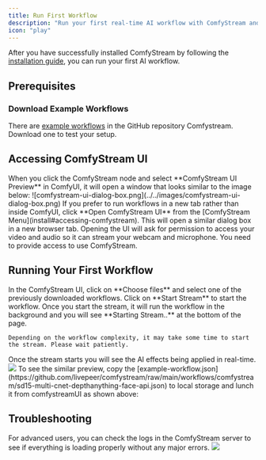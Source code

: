 ```yaml
---
title: Run First Workflow
description: "Run your first real-time AI workflow with ComfyStream and see it live in Comfystream UI"
icon: "play"
---
```


After you have successfully installed ComfyStream by following the [installation guide](install), you can run your first AI workflow.

## Prerequisites

### Download Example Workflows
There are [example workflows](https://github.com/livepeer/comfystream/tree/main/workflows/comfystream) in the GitHub repository Comfystream. Download one to test your setup.

## Accessing ComfyStream UI

<AccordionGroup>
  <Accordion title="ComfyStream UI Preview Window">
    When you click the ComfyStream node and select **ComfyStream UI Preview** in ComfyUI, it will open a window that looks similar to the image below:
    ![comfystream-ui-dialog-box.png](../../images/comfystream-ui-dialog-box.png)
  </Accordion>

  <Accordion title="Standalone Browser Tab">
    If you prefer to run workflows in a new tab rather than inside ComfyUI, click **Open ComfyStream UI** from the [ComfyStream Menu](install#accessing-comfystream).
    This will open a similar dialog box in a new browser tab.
  </Accordion>
</AccordionGroup>

<Note>
Opening the UI will ask for permission to access your video and audio so it can stream your webcam and microphone. You need to provide access to use ComfyStream.
</Note>

## Running Your First Workflow

<Steps>
  <Step title="Select your workflow">
    In the ComfyStream UI, click on **Choose files** and select one of the previously downloaded workflows.
  </Step>
  
  <Step title="Start ComfyStream">
    Click on **Start Stream** to start the workflow. Once you start the stream, it will run the workflow in the background and you will see **Starting Stream..** at the bottom of the page.
    
    Depending on the workflow complexity, it may take some time to start the stream. Please wait patiently.
  </Step>
  
  <Step title="Enjoy your stream">
    Once the stream starts you will see the AI effects being applied in real-time.
  </Step>
</Steps>

<Accordion title="Example Workflow Preview">
<Frame caption="In this example preview, comfystream UI is accessed from inside comfyUI and the workflow is selected from local storage.">
  <img src="../../images/output.gif" />
</Frame>
<Tip>
To see the similar preview, copy the [example-workflow.json](https://github.com/livepeer/comfystream/raw/main/workflows/comfystream/sd15-multi-cnet-depthanything-face-api.json) to local storage and lunch it from comfystreamUI as shown above: 

  </Tip>
</Accordion>
  
## Troubleshooting

<Note>
For advanced users, you can check the logs in the ComfyStream server to see if everything is loading properly without any major errors.
</Note>

<Accordion title="Reference Image - Server Logs">
<Frame caption="When running comfystream from comfyUI, the logs will appear in the same terminal as comfyUI.">
  <img src="../../images/comfystream-logs-image.png" />
</Frame>
</Accordion>
